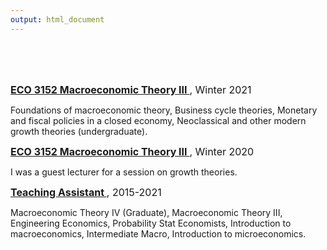 ```yaml
---
output: html_document
---
```

<br>
<br>
<br>


<font size="3">[<b>ECO 3152 Macroeconomic Theory III </b>](https://catalogue.uottawa.ca/en/courses/eco/), Winter 2021</font> <br>

Foundations of macroeconomic theory, Business cycle theories, Monetary and fiscal policies in a closed economy, Neoclassical and other modern growth theories (undergraduate).
<br>


<font size="3">[<b>ECO 3152 Macroeconomic Theory III </b>](https://catalogue.uottawa.ca/en/courses/eco/), Winter 2020</font> <br>

I was a guest lecturer for a session on growth theories.
<br>

<font size="3">[<b>Teaching Assistant </b>](), 2015-2021</font> <br>

Macroeconomic Theory IV (Graduate), Macroeconomic Theory III, Engineering Economics, Probability Stat Economists, Introduction to macroeconomics, Intermediate Macro, Introduction to microeconomics.
